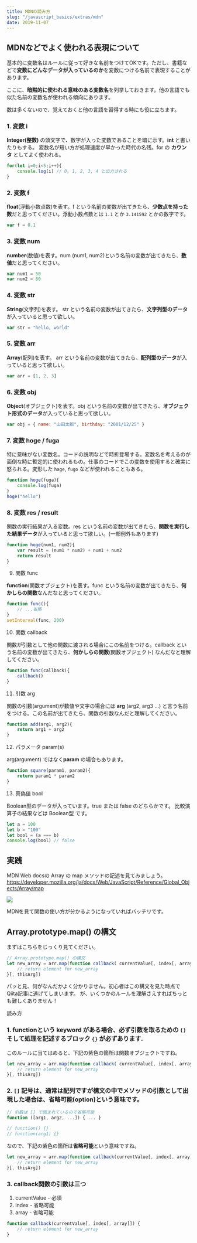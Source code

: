 ```yaml
---
title: MDNの読み方
slug: "/javascript_basics/extras/mdn"
date: 2019-11-07
---
```


## MDNなどでよく使われる表現について

基本的に変数名はルールに従って好きな名前をつけてOKです。ただし、書籍などで**変数にどんなデータが入っているのか**を変数につける名前で表現することがあります。

ここに、**暗黙的に使われる意味のある変数名**を列挙しておきます。他の言語でも似た名前の変数名が使われる傾向にあります。

数は多くないので、覚えておくと他の言語を習得する時にも役に立ちます。

### 1. 変数 i

**Integer(整数)** の頭文字で、数字が入った変数であることを暗に示す。**int** と書いたりもする。
変数名が短い方が処理速度が早かった時代の名残。for の **カウンタ** としてよく使われる。

```js
for(let i=0;i<5;i++){
    console.log(i) // 0, 1, 2, 3, 4 と出力される
}
```

### 2. 変数 f

**float**(浮動小数点数)を表す。f という名前の変数が出てきたら、**少数点を持った数**だと思ってください。浮動小数点数とは `1.1` とか `3.141592` とかの数字です。

```js
var f = 0.1
```

### 3. 変数 num

**number**(数値)を表す。num (num1, num2)という名前の変数が出てきたら、**数値**だと思ってください。

```js
var num1 = 50
var num2 = 80
```

### 4. 変数 str

**String**(文字列)を表す。 str という名前の変数が出てきたら、**文字列型のデータ**が入っていると思って欲しい。

```js
var str = "hello, world"
```

### 5. 変数 arr

**Array**(配列)を表す。 arr という名前の変数が出てきたら、**配列型のデータ**が入っていると思って欲しい。

```js
var arr = [1, 2, 3]
```

### 6. 変数 obj

**Object**(オブジェクト)を表す。obj という名前の変数が出てきたら、**オブジェクト形式のデータ**が入っていると思って欲しい。

```js
var obj = { name: "山田太郎", birthday: "2001/12/25" }
```

### 7. 変数 hoge / fuga

特に意味がない変数名。コードの説明などで時折登場する。変数名を考えるのが面倒な時に暫定的に使われるもの。仕事のコードでこの変数を使用すると確実に怒られる。変形した `hage`, `fugo` などが使われることもある。

```js
function hoge(fuga){
    console.log(fuga)
}
hoge("hello")
```

### 8. 変数 res / result

関数の実行結果が入る変数。res という名前の変数が出てきたら、**関数を実行した結果データ**が入っていると思って欲しい。(一部例外もあります)

```js
function hoge(num1, num2){
    var result = (num1 * num2) + num1 + num2
    return result
}
```

9. 関数 func

**function**(関数オブジェクト)を表す。func という名前の変数が出てきたら、**何かしらの関数**なんだなと思ってください。

```js
function func(){
    // ...省略
}
setInterval(func, 200)
```

10. 関数 callback

関数が引数として他の関数に渡される場合にこの名前をつける。callback という名前の変数が出てきたら、**何かしらの関数**(関数オブジェクト) なんだなと理解してください。

```js
function func(callback){
    callback()
}
```

11. 引数 arg

関数の引数(argument)が数値や文字の場合には **arg**  (arg2, arg3 …) と言う名前をつける。この名前が出てきたら、関数の引数なんだと理解してください。

```js
function add(arg1, arg2){
    return arg1 + arg2
}
```

12. パラメータ param(s)

arg(argument) ではなく**param** の場合もあります。

```js
function square(param1, param2){
    return param1 * param2
}
```

13. 真偽値 bool

Boolean型のデータが入っています。true または false のどちらかです。
比較演算子の結果などは Boolean型 です。

```js
let a = 100
let b = "100"
let bool = (a === b)
console.log(bool) // false
```

## 実践

MDN Web docsの Array の map メソッドの記述を見てみましょう。
https://developer.mozilla.org/ja/docs/Web/JavaScript/Reference/Global_Objects/Array/map

![](/images/mdn_01.png)

MDNを見て関数の使い方が分かるようになっていればバッチリです。


## Array.prototype.map() の構文

まずはこちらをじっくり見てください。

```js
// Array.prototype.map() の構文
let new_array = arr.map(function callback( currentValue[, index[, array]]) {
    // return element for new_array
}[, thisArg])
```


パッと見、何がなんだかよく分かりません。初心者はこの構文を見た時点でQiita記事に逃げてしまいます。
が、いくつかのルールを理解さえすればちっとも難しくありません！

読み方
### 1. **function**という **keyword** がある場合、必ず引数を取るための `()` そして処理を記述するブロック `{}` が必ずあります.

このルールに当てはめると、下記の紫色の箇所は関数オブジェクトですね。

```js
let new_array = arr.map(function callback( currentValue[, index[, array]]) {
    // return element for new_array
}[, thisArg])
```

### 2. `[]` 記号は、通常は配列ですが構文の中でメソッドの引数として出現した場合は、省略可能(**option**)という意味です。

```js
// 引数は [] で囲まれているので省略可能
function ([arg1, arg2, ...]) { ... }
　
// function() {}
// function(arg1) {}
```

なので、下記の紫色の箇所は**省略可能**という意味ですね。

```js
let new_array = arr.map(function callback(currentValue[, index[, array]]) {
    // return element for new_array
}[, thisArg])
```

### 3. callback関数の引数は三つ

1. currentValue - 必須
2. index - 省略可能
3. array - 省略可能

```js
function callback(currentValue[, index[, array]]) {
    // return element for new_array
}
```
